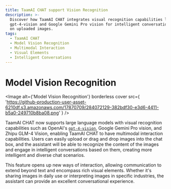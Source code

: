 ```yaml
---
title: TaamAI CHAT support Vision Recognition
description: >-
  Discover how TaamAI CHAT integrates visual recognition capabilities like OpenAI's
  gpt-4-vision and Google Gemini Pro vision for intelligent conversations based
  on uploaded images.
tags:
  - TaamAI CHAT
  - Model Vision Recognition
  - Multimodal Interaction
  - Visual Elements
  - Intelligent Conversations
---
```


# Model Vision Recognition

<Image
  alt={'Model Vision Recognition'}
  borderless
  cover
  src={
    'https://github-production-user-asset-6210df.s3.amazonaws.com/17870709/284072129-382bdf30-e3d6-4411-b5a0-249710b8ba08.png'
  }
/>

TaamAI CHAT now supports large language models with visual recognition capabilities such as OpenAI's [`gpt-4-vision`](https://platform.openai.com/docs/guides/vision), Google Gemini Pro vision, and Zhipu GLM-4 Vision, enabling TaamAI CHAT to have multimodal interaction capabilities. Users can easily upload or drag and drop images into the chat box, and the assistant will be able to recognize the content of the images and engage in intelligent conversations based on them, creating more intelligent and diverse chat scenarios.

This feature opens up new ways of interaction, allowing communication to extend beyond text and encompass rich visual elements. Whether it's sharing images in daily use or interpreting images in specific industries, the assistant can provide an excellent conversational experience.

